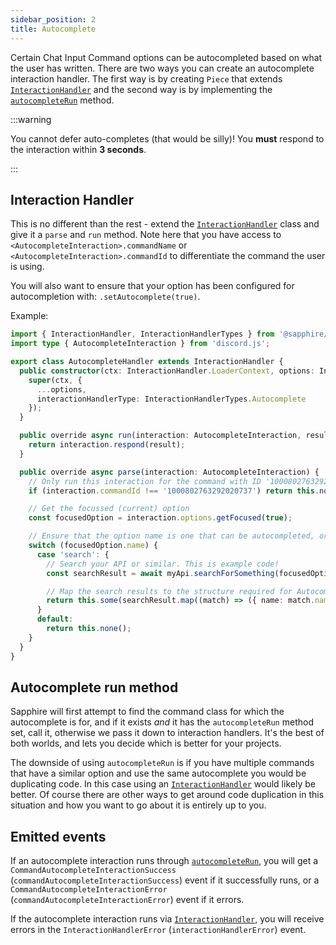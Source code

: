 ```yaml
---
sidebar_position: 2
title: Autocomplete
---
```


Certain Chat Input Command options can be autocompleted based on what the user has written. There are two ways you can
create an autocomplete interaction handler. The first way is by creating `Piece` that extends
[`InteractionHandler`][interaction-handler] and the second way is by implementing the
[`autocompleteRun`][autocomplete-run] method.

:::warning

You cannot defer auto-completes (that would be silly)! You **must** respond to the interaction within **3 seconds**.

:::

## Interaction Handler

This is no different than the rest - extend the [`InteractionHandler`][interaction-handlers] class and give it a `parse`
and `run` method. Note here that you have access to `<AutocompleteInteraction>.commandName` or
`<AutocompleteInteraction>.commandId` to differentiate the command the user is using.

You will also want to ensure that your option has been configured for autocompletion with: `.setAutocomplete(true)`.

Example:

```typescript ts2esm2cjs
import { InteractionHandler, InteractionHandlerTypes } from '@sapphire/framework';
import type { AutocompleteInteraction } from 'discord.js';

export class AutocompleteHandler extends InteractionHandler {
  public constructor(ctx: InteractionHandler.LoaderContext, options: InteractionHandler.Options) {
    super(ctx, {
      ...options,
      interactionHandlerType: InteractionHandlerTypes.Autocomplete
    });
  }

  public override async run(interaction: AutocompleteInteraction, result: InteractionHandler.ParseResult<this>) {
    return interaction.respond(result);
  }

  public override async parse(interaction: AutocompleteInteraction) {
    // Only run this interaction for the command with ID '1000802763292020737'
    if (interaction.commandId !== '1000802763292020737') return this.none();

    // Get the focussed (current) option
    const focusedOption = interaction.options.getFocused(true);

    // Ensure that the option name is one that can be autocompleted, or return none if not.
    switch (focusedOption.name) {
      case 'search': {
        // Search your API or similar. This is example code!
        const searchResult = await myApi.searchForSomething(focusedOption.value as string);

        // Map the search results to the structure required for Autocomplete
        return this.some(searchResult.map((match) => ({ name: match.name, value: match.key })));
      }
      default:
        return this.none();
    }
  }
}
```

## Autocomplete run method

Sapphire will first attempt to find the command class for which the autocomplete is for, and if it exists _and_ it has
the `autocompleteRun` method set, call it, otherwise we pass it down to interaction handlers. It's the best of both
worlds, and lets you decide which is better for your projects.

The downside of using `autocompleteRun` is if you have multiple commands that have a similar option and use the same
autocomplete you would be duplicating code. In this case using an [`InteractionHandler`][interaction-handler] would
likely be better. Of course there are other ways to get around code duplication in this situation and how you want to go
about it is entirely up to you.

## Emitted events

If an autocomplete interaction runs through [`autocompleteRun`][autocomplete-run], you will get a
`CommandAutocompleteInteractionSuccess` (`commandAutocompleteInteractionSuccess`) event if it successfully runs, or a
`CommandAutocompleteInteractionError` (`commandAutocompleteInteractionError`) event if it errors.

If the autocomplete interaction runs via [`InteractionHandler`][interaction-handler], you will receive errors in the
`InteractionHandlerError` (`interactionHandlerError`) event.

[interaction-handlers]: ./what-are-they
[interaction-handler]: ../../Documentation/api-framework/classes/InteractionHandler
[autocomplete-run]: ../../Documentation/api-framework/classes/Command#autocompleterun

